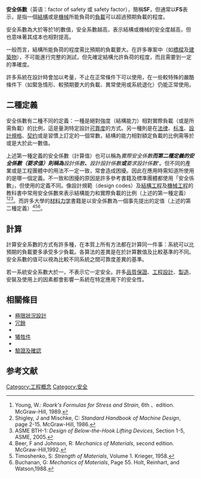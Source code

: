 '''安全係數'''（英语：factor of safety 或 safety factor），簡稱'''SF'''，但通常以'''FS'''表示，是指一個[[建築結構|結構]]或是[[機械|機械]]所能負荷的[[負載|負載]]可以超過預期負載的程度。

安全系數為大於等於1的數值，安全系數越高，表示結構或機械的安全度越高，但也意味著其成本也相對提高。

一般而言，結構所能負荷的程度需比預期的負載要大。在許多專案中（如[[橋樑|橋樑]]及[[建築物|建築物]]），不可能進行完整的測試，但先確定結構允許負荷的程度，而且需要到一定的準確度。

許多系統在設計時會加以考量，不止在正常條件下可以使用，在一些較特殊的嚴酷條件下（如緊急情形、較預期要大的負載、異常使用或系統退化）仍能正常使用。

== 二種定義 ==
安全係數有二種不同的定義：一種是絕對強度（結構能力）相對實際負載（或是所需負載）的比例，這是量測特定設計[[可靠度|可靠度]]的方式。另一種則是在[[法律|法律]]、[[标准|标准]]、[[設計規格|設計規格]]、[[契约|契约]]或是習慣上訂定的一個常數，結構的能力相對額定負載的比例需等於或是大於此一數值。

上述第一種定義的安全係數（計算值）也可以稱為''實際安全係數'''而第二種定義的安全係數（要求值）則稱為'''設計係數'''、'''設計設計係數'''或'''要求設計係數'''。但不同的產業或是工程團體中的用法不一定一致，常會造成困擾。因此在應用時需知道所使用的是哪一個定義。不一致和困擾的原因是許多參考書籍及標準團體都使用「安全係數」，但使用的定義不同。像設計規範（design codes）及[[結構工程|結構工程]]及[[機械工程|機械工程]]的教科書中常用安全係數來表示結構能力和實際負載的比例（上述的第一種定義）<ref>Young, W.: ''Roark's Formulas for Stress and Strain'', 6th 、edition. McGraw-Hill, 1989.</ref><ref>Shigley, J and Mischke, C: ''Standard Handbook of Machine Design'', page 2-15. McGraw-Hill, 1986.</ref><ref>ASME BTH-1: ''Design of Below-the-Hook Lifting Devices'', Section 1-5, ASME, 2005.</ref>。而許多大學的[[材料力学|材料力学]]書籍是以安全係數為一個事先提出的定值（上述的第二種定義）<ref>Beer, F and Johnson, R: ''Mechanics of Materials'', second edition. McGraw-Hill,1992.</ref><ref>Timoshenko, S: ''Strength of Materials'', Volume 1. Krieger, 1958.</ref><ref>Buchanan, G: ''Mechanics of Materials'', Page 55. Holt, Reinhart, and Watson,1988.</ref>。

== 計算 ==
計算安全系數的方式有許多種，在本質上所有方法都在計算同一件事：系統可以比預期的負載要多承受多少負載。各算法的差異是在於計算數值及比較基準的不同。安全系數的值可以視為比較不同系統之間可靠度差異的基準。

若一系統安全系數大於一，不表示它一定安全。許多[[品質保證|品質保證]]、[[工程設計|工程設計]]、[[製造|製造]]、安裝及使用上的因素都會影響一系統在特定應用下的安全性。

==相關條目==
* [[極限狀況設計|極限狀況設計]]
* [[冗餘|冗餘]]
* {{link-en|概率設計|Probabilistic design}}
* [[犧牲件|犧牲件]]
* {{link-en|統計干擾|Statistical interference}}
* [[驗證及確認|驗證及確認]]

== 参考文献 ==
{{Reflist|30em}}

[[Category:工程概念|Category:工程概念]]
[[Category:安全|Category:安全]]